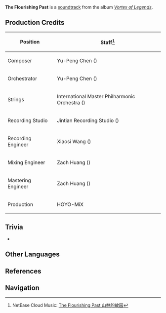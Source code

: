 {{Soundtrack Infobox
|title          =
|image          = Vortex of Legends.png
|album          = Vortex of Legends
|disc           =
|number         = 12
|featured       =
|featured2      =
|featured3      =
|featured_disc  =
|featured_disc2 =
|featured_disc3 =
|youtube_id     = n_-9mrBMLA8
|youtube_time   = 960
|spotify_id     = 5hzISA6wPvsM5TQ1eLUpqh
|played_in      = Dragonspine
|during         = [[Dragonspine]]
|domain         =
|previous       = In the Desolate Hallway
|next           = Unfinished Frescoes
}}
'''The Flourishing Past''' is a [[soundtrack]] from the album ''[[Vortex of Legends]]''.

==Production Credits==
{| class="wikitable" style="text-align:left; height:0.5em"
! Position
! Staff<ref>NetEase Cloud Music: [https://music.163.com/#/song?id=1833806430 The Flourishing Past 山林的故园]</ref>
|-
! Composer
| Yu-Peng Chen ({{zh|陈致逸}})
|-
! Orchestrator
| Yu-Peng Chen ({{zh|陈致逸}})
|-
! Strings
| International Master Philharmonic Orchestra ({{zh|国际首席爱乐乐团}})
|-
! Recording Studio
| Jintian Recording Studio ({{zh|金田录音棚}})
|-
! Recording Engineer
| Xiaosi Wang ({{zh|王小四}})
|-
! Mixing Engineer
| Zach Huang ({{zh|黄巍}})
|-
! Mastering Engineer
| Zach Huang ({{zh|黄巍}})
|-
! Production
| HOYO-MiX
|}

==Trivia==
* {{Transclude|Glistening Shards|ShardsTheme|section=1}}

==Other Languages==
{{Other Languages
|en      = The Flourishing Past
|zhs     = 山林的故园
|zhs_rm  = Shānlín de Gùyuán
|zht     = 山林的故園
|zht_rm  = Shānlín de Gùyuán
|zh_tl   = 
|ja      = 山林の故地
|ja_rm   = Sanrin no Kochi
|ja_tl   = 
|tr      = 
|it      = 
}}

==References==
{{Reflist}}

==Navigation==
{{Soundtrack Navbox|Vortex of Legends}}